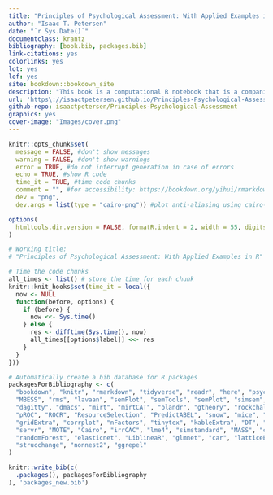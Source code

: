 ```yaml
---
title: "Principles of Psychological Assessment: With Applied Examples in R"
author: "Isaac T. Petersen"
date: "`r Sys.Date()`"
documentclass: krantz
bibliography: [book.bib, packages.bib]
link-citations: yes
colorlinks: yes
lot: yes
lof: yes
site: bookdown::bookdown_site
description: "This book is a computational R notebook that is a companion to my PSY 5330 course on *Principles of Psychological Assessment*. The goal of this book is to provide computational examples to apply principles we discuss in class into practice."
url: 'https\://isaactpetersen.github.io/Principles-Psychological-Assessment/'
github-repo: isaactpetersen/Principles-Psychological-Assessment
graphics: yes
cover-image: "Images/cover.png"
---
```


<!-- To add a comment, select the text you want to be a comment and press CTRL-SHIFT-C -->

<!---
Or for comment blocks,
do this.
-->

<!---
To do:
-margin/side notes
-code folding
-->

<!---
To include LaTeX code, see here:
https://bookdown.org/yihui/rmarkdown-cookbook/raw-latex.html
-->

<!---
To run chunk depending on whether it is HTML (including epub) or LaTeX/PDF, see here:
https://bookdown.org/yihui/rmarkdown-cookbook/latex-html.html

eval = knitr::is_html_output()
eval = knitr::is_latex_output()
-->

<!---
Display HTML in LaTeX/PDF:
https://bookdown.org/yihui/rmarkdown-cookbook/html-widgets.html
-->

<!---
Line breaks (https://stackoverflow.com/questions/33191744/how-to-add-new-line-in-markdown-presentation):
<br/>
&nbsp;
\
two spaces at end of line
-->

<!---
Tables:

library("rmarkdown")
paged_table(data)

library("DT")
DT::datatable(data, options = list(scrollX = TRUE))

library("kable")
kable(data)
-->

<!---
Adding packages:
1. Add to relevant `.Rmd` file: library("packageName")
2. Add to `DESCRIPTION` file
3. Add to `packagesForBibliography` (below)
-->

```r
knitr::opts_chunk$set(
  message = FALSE, #don't show messages
  warning = FALSE, #don't show warnings
  error = TRUE, #do not interrupt generation in case of errors
  echo = TRUE, #show R code
  time_it = TRUE, #time code chunks
  comment = "", #for accessibility: https://bookdown.org/yihui/rmarkdown-cookbook/html-accessibility.html
  dev = "png",
  dev.args = list(type = "cairo-png")) #plot anti-aliasing using cairo-png

options(
  htmltools.dir.version = FALSE, formatR.indent = 2, width = 55, digits = 4
)
```

```r
# Working title:
# "Principles of Psychological Assessment: With Applied Examples in R"

# Time the code chunks
all_times <- list() # store the time for each chunk
knitr::knit_hooks$set(time_it = local({
  now <- NULL
  function(before, options) {
    if (before) {
      now <<- Sys.time()
    } else {
      res <- difftime(Sys.time(), now)
      all_times[[options$label]] <<- res
    }
  }
}))

# Automatically create a bib database for R packages
packagesForBibliography <- c(
  "bookdown", "knitr", "rmarkdown", "tidyverse", "readr", "here", "psych", 
  "MBESS", "rms", "lavaan", "semPlot", "semTools", "semPlot", "simsem", 
  "dagitty", "dmacs", "mirt", "mirtCAT", "blandr", "gtheory", "rockchalk", 
  "pROC", "ROCR", "ResourceSelection", "PredictABEL", "snow", "mice", "grid", 
  "gridExtra", "corrplot", "nFactors", "tinytex", "kableExtra", "DT", "tufte", 
  "servr", "MOTE", "Cairo", "irrCAC", "lme4", "simstandard", "MASS", "caret", 
  "randomForest", "elasticnet", "LiblineaR", "glmnet", "car", "latticeExtra",
  "strucchange", "nonnest2", "ggrepel"
)

knitr::write_bib(c(
  .packages(), packagesForBibliography
), 'packages_new.bib')
```

